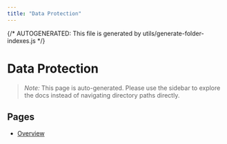 ```yaml
---
title: "Data Protection"
---
```


{/* AUTOGENERATED: This file is generated by utils/generate-folder-indexes.js */}

# Data Protection

> _Note:_ This page is auto-generated. Please use the sidebar to explore the docs instead of navigating directory paths directly.

## Pages

- [Overview](/opsec/old/data-protection/overview)
